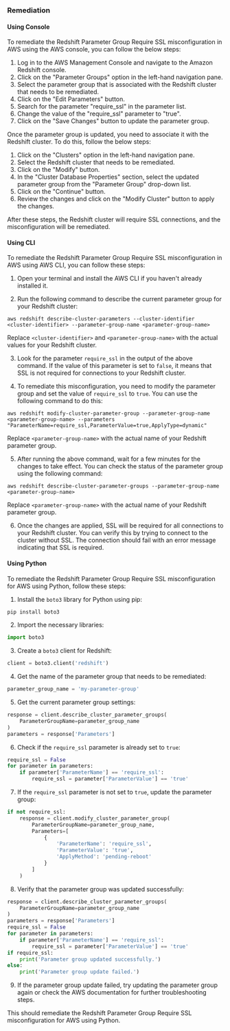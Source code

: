 ### Remediation

#### Using Console

To remediate the Redshift Parameter Group Require SSL misconfiguration in AWS using the AWS console, you can follow the below steps:

1. Log in to the AWS Management Console and navigate to the Amazon Redshift console.
2. Click on the "Parameter Groups" option in the left-hand navigation pane.
3. Select the parameter group that is associated with the Redshift cluster that needs to be remediated.
4. Click on the "Edit Parameters" button.
5. Search for the parameter "require_ssl" in the parameter list.
6. Change the value of the "require_ssl" parameter to "true".
7. Click on the "Save Changes" button to update the parameter group.

Once the parameter group is updated, you need to associate it with the Redshift cluster. To do this, follow the below steps:

1. Click on the "Clusters" option in the left-hand navigation pane.
2. Select the Redshift cluster that needs to be remediated.
3. Click on the "Modify" button.
4. In the "Cluster Database Properties" section, select the updated parameter group from the "Parameter Group" drop-down list.
5. Click on the "Continue" button.
6. Review the changes and click on the "Modify Cluster" button to apply the changes.

After these steps, the Redshift cluster will require SSL connections, and the misconfiguration will be remediated.

#### Using CLI

To remediate the Redshift Parameter Group Require SSL misconfiguration in AWS using AWS CLI, you can follow these steps:

1. Open your terminal and install the AWS CLI if you haven't already installed it.

2. Run the following command to describe the current parameter group for your Redshift cluster:
```
aws redshift describe-cluster-parameters --cluster-identifier <cluster-identifier> --parameter-group-name <parameter-group-name>
```
Replace `<cluster-identifier>` and `<parameter-group-name>` with the actual values for your Redshift cluster.

3. Look for the parameter `require_ssl` in the output of the above command. If the value of this parameter is set to `false`, it means that SSL is not required for connections to your Redshift cluster.

4. To remediate this misconfiguration, you need to modify the parameter group and set the value of `require_ssl` to `true`. You can use the following command to do this:
```
aws redshift modify-cluster-parameter-group --parameter-group-name <parameter-group-name> --parameters "ParameterName=require_ssl,ParameterValue=true,ApplyType=dynamic"
```
Replace `<parameter-group-name>` with the actual name of your Redshift parameter group.

5. After running the above command, wait for a few minutes for the changes to take effect. You can check the status of the parameter group using the following command:
```
aws redshift describe-cluster-parameter-groups --parameter-group-name <parameter-group-name>
```
Replace `<parameter-group-name>` with the actual name of your Redshift parameter group.

6. Once the changes are applied, SSL will be required for all connections to your Redshift cluster. You can verify this by trying to connect to the cluster without SSL. The connection should fail with an error message indicating that SSL is required.

#### Using Python

To remediate the Redshift Parameter Group Require SSL misconfiguration for AWS using Python, follow these steps:

1. Install the `boto3` library for Python using pip:

```python
pip install boto3
```

2. Import the necessary libraries:

```python
import boto3
```

3. Create a `boto3` client for Redshift:

```python
client = boto3.client('redshift')
```

4. Get the name of the parameter group that needs to be remediated:

```python
parameter_group_name = 'my-parameter-group'
```

5. Get the current parameter group settings:

```python
response = client.describe_cluster_parameter_groups(
    ParameterGroupName=parameter_group_name
)
parameters = response['Parameters']
```

6. Check if the `require_ssl` parameter is already set to `true`:

```python
require_ssl = False
for parameter in parameters:
    if parameter['ParameterName'] == 'require_ssl':
        require_ssl = parameter['ParameterValue'] == 'true'
```

7. If the `require_ssl` parameter is not set to `true`, update the parameter group:

```python
if not require_ssl:
    response = client.modify_cluster_parameter_group(
        ParameterGroupName=parameter_group_name,
        Parameters=[
            {
                'ParameterName': 'require_ssl',
                'ParameterValue': 'true',
                'ApplyMethod': 'pending-reboot'
            }
        ]
    )
```

8. Verify that the parameter group was updated successfully:

```python
response = client.describe_cluster_parameter_groups(
    ParameterGroupName=parameter_group_name
)
parameters = response['Parameters']
require_ssl = False
for parameter in parameters:
    if parameter['ParameterName'] == 'require_ssl':
        require_ssl = parameter['ParameterValue'] == 'true'
if require_ssl:
    print('Parameter group updated successfully.')
else:
    print('Parameter group update failed.')
```

9. If the parameter group update failed, try updating the parameter group again or check the AWS documentation for further troubleshooting steps.

This should remediate the Redshift Parameter Group Require SSL misconfiguration for AWS using Python.


